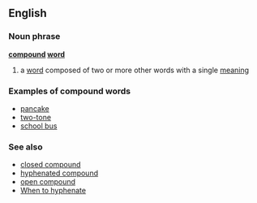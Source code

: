 ==English==
===Noun phrase===
'''[[compound]] [[word]]'''
{{wikipedia}}
#a [[word]] composed of two or more other words with a single [[meaning]]

===Examples of compound words===
*[[pancake]]
*[[two-tone]]
*[[school bus]]

===See also===
*[[closed compound]]
*[[hyphenated compound]]
*[[open compound]]
*[http://www.getitwriteonline.com/archive/042703.htm When to hyphenate]